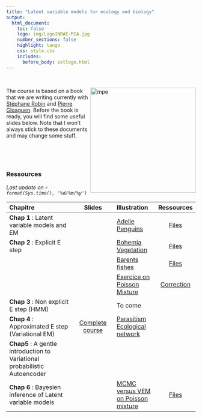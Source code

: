 ```yaml
---
title: "Latent variable models for ecology and biology"
output: 
  html_document:
    toc: false
    logo: img/LogoINRAE-MIA.jpg
    number_sections: false
    highlight: tango
    css: style.css
    includes:
      before_body: extlogo.html
---
```

  
 
<br>




<img src="img/HMM.png" alt="mpe" width = "280px" align="right"> </img>

The course is based on a book that we are writing currently with [Stéphane Robin](https://scj-robin.github.io/) and [Pierre Gloaguen](https://papayoun.github.io/).  Before the book is ready, you will find  some useful  slides below. Note that I won't always stick to these documents and may change some stuff.  


<br>

<br>


### Ressources  

*Last update on `r format(Sys.time(), '%d/%m/%y')` *


| Chapitre | Slides  | Illustration  | Ressources |
  |:-------------|:-------:|:--------|:------:| 
  | **Chap 1** : Latent variable models and EM |  [<i class="fa fa-download"></i>](./Ressources/Slides/Chap1_PresCours/LVM_pres.pdf)| [Adelie Penguins](./Ressources/IllustrationsRmd/Chap1_MixtureAdelie/Chap1_PalmerPinguins.html)| [Files](./Ressources/IllustrationsRmd/Chap1_MixtureAdelie.zip) | 
  | **Chap 2** : Explicit E step |  [<i class="fa fa-download"></i>](./Ressources/Slides/Chap2_LVM_GeneralDef/chap2_LVM_Mixtures.pdf) | [Bohemia Vegetation](./Ressources/IllustrationsRmd/Chap2_1_GaussianMixtureModel/Chap2_1_BohemiaVegetation.html)| [Files](./Ressources/IllustrationsRmd/Chap2_1_GaussianMixtureModel.zip)| 
  | |  | [Barents fishes](./Ressources/IllustrationsRmd/Chap2_2_ZeroInflatedPoisson/Chap2_2_BarentFishesZIP.html)| [Files](./Ressources/IllustrationsRmd/Chap2_2_ZeroInflatedPoisson.zip)| 
  | |  | [Exercice on Poisson Mixture](./Ressources/Slides/TP-EM-Poisson/TP_Poisson.pdf)| [Correction]()| 
  | **Chap 3** : Non explicit E step (HMM) |  [<i class="fa fa-download"></i>](./Ressources/Slides/Chap3_LVM_NonExplicitE/chap3_LVM_HMM.pdf) | To come | 
  | **Chap 4** : Approximated E step (Variational EM)| [Complete course](https://sophiedonnet.github.io/IntroductionToBlockModels/) [<i class="fa fa-download"></i>](./Ressources/Slides/Chap4_LVM_VariationalE/Slides_SBM_LBM/slides_SBM_LBM_intro/chap4_LVM_SBM_LBM.pdf) |  [Parasitism Ecological network ](https://sophiedonnet.github.io/IntroductionToBlockModels/TP_SBM/TutorialBM.html) |  |
  | **Chap5** : A gentle introduction to Variational probabilistic Autoencoder|  [<i class="fa fa-download"></i>](./Ressources/Slides/Chap5_VarAutoEncoder/SlidesVAE/chap5_LVM_VAE.pdf) | | 
  | **Chap 6** : Bayesien inference of Latent variable models |  [<i class="fa fa-download"></i>](./Ressources/Slides/Chap6_LBM_Bayesian/chap6_LVM_bayesian_main.pdf)  | [MCMC versus VEM on Poisson mixture](https://Sophiedonnet.github.io/BayesianClassMaterial/PoissonMixtureVBversusMCMC.html) | [Files](https://sophiedonnet.github.io/BayesianClassMaterial/PoissonMixtureVB.zip)




